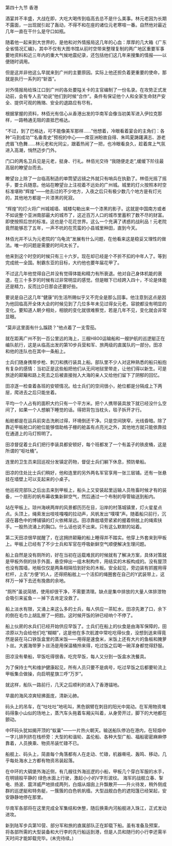 

第四十九节 香港

酒宴并不丰盛，大战在即，大吃大喝传到临高去总不是什么美事。林元老因为长期不露面，一出现就引起了轰动，不得不和在座的诸位元老寒喧一番。自然他对最近几年一直在干什么是守口如瓶。

随着他一起来到大世界的，是他和对外情报局这几年的心血：厚厚的几大箱《广东全省情况汇编》，其中不仅有大图书馆从前时空带来整理复制的两广地区重要军事要地资料和近三年内的重大气候地震纪录，还包括他们这几年来搜集的情报――以便随时调用。

但是这并非他这么早就来到广州的主要原因。实际上他还担负着更重要的使命，那就是执行一系列的“斩首”。

对外情报局给珠江口到广州的各处要隘关卡的主官编制了一份名录。在攻势正式发动前，会有专人去“劝说”他们到时候“合作”。条件有保证他个人和全家生命财产安全、提供可观的贿赂、安全的退路应有尽有。

根据掌握的资料，林佰光有信心从香港出发的华南军会像当初美军进入伊拉克那样，一路畅通无阻的直抵巴格达。

“不过，到了巴格达，可不能像美军那样……”他想着，冷眼看着宴会的主角们：各种“马到成功”“名垂青史”预祝的中心——席亚洲盼故自得、朱鸣夏踌躇满志、游老虎眉飞色舞……林元老和光同尘，跟着热闹了一把，也冷眼看良久，趁着席上气氛进入高潮，悄然迈步门外。

门口的两名卫兵见是元老，挺身、行礼。林佰光交待 “我随便走走”,缓缓下阶往最高层的瞭望台而去。

瞭望台上除了一台临高制造的单筒望远镜之外就只有哨兵在执勤了。林佰光摇了摇手，要士兵随意。他站在瞭望台上注视着不远处的广州城。城里的灯火按照本时空标准堪称“辉煌”――他去过的不少地方，入夜之后只有极少数几个地方是有灯光的，其他地方都是一片漆黑的死寂。

“辉煌”的灯火将广州城城墙、城楼勾勒出来一个漆黑的影子。这就是中国南方或者不如说整个亚洲南部最大的城市了，这近百万人口的城市里蓄积了数不尽的财富。即使按照后世的标准。这也是个花花世界。这么一个充满了诱惑的战利品！元老院竟然能够忍了五年，一声不吭的在荒蛮的小县城里种田，直到今天。

林佰光并不认为元老院的“乌龟流”发展有什么问题，在他看来这是稳妥又理性的做法。唯一的问题是需要的时间太长了。

他来到这个时空的时候只有三十六岁。现在却已经是个不折不扣的中年人了。等到完成统一全国。制霸东亚的目标，大约他也要年届花甲了。

不过这几年他觉得自己并没有觉得体能和精力有所衰退。他对自己身体机能的衰退，在三十多岁的时候有过非常明显的感觉。但是眼下已经跨入四十，不论是体能还是精力，反而比D日那会还要好些。

要说是自己这几年“健康”的生活所赐似乎又不完全是那么回事。他注意到这点是因为他回临高开全体大会的时候见到了几位多年未见过得女元老。容貌都没有明显的变化。要知道人朝夕相处，相貌的变化就很难察觉，若是几年不见，变化就会非常显眼。

“莫非这里面有什么蹊跷？”他点着了一支雪茄。

就在距离广州不到一百公里远的海上，三艘H800运输船和一艘护航的巡逻艇正在编队航行，这是从临高出发的第10步兵营和军、旅两级的直属队的一部分。田凉和他的连队也在其中一条船上。

士兵们随身携带步枪、刺刀和携行装具上船。部队里不少人对这种熟悉的船只船抱有复杂的感情：当初正是这些船把他们从无间地狱里带走，让他们得以新生。可是旅途的颠簸和路上死去之后被直接抛入大海的亲人又给他们留下了阴郁的回忆。

田凉逐一检查着各班的安顿情况。给士兵们的空间很小，舱位都是分隔成上下两层，爬进去之后只能坐着。

平均一个人占有的面积大约只有一个平方米。把个人携带装具放下就已经没什么空间了，如果一个人想躺下睡觉的话。得把背包当枕头，毯子拆开才行。

船舱都是在运兵前突击洗刷过得，环境倒还干净。只是空间狭窄，光线昏暗。除了靠近甲板舱口的舱位能够借助格子栅的舱盖有点亮光之外，其他地方就只能依靠挂在通道上的马灯照明了。

田凉督促着士兵们把行李装具都安顿好，每个班都发了一个有盖子的铁皮桶，这是所谓的“呕吐桶”。

连里的卫生员来回巡视分发镇定药物，督促士兵们躺下休息，预防晕船。

田凉的住处比士兵们稍好，他和连里的另外两名军官享用一张三层铺。还有一张悬挂在墙壁上可以支起来的小桌子。

他巡视完部队之后出去来到甲板上，船头上又安装起里运输人员牲畜时候才有的装备，一个扇形的帆布幕收集新鲜空气，然后通过一个布制的导管输送到船内。

站在甲板上。琼州海峡两岸的风景都历历在目，沿岸的村落城镇里，灯火星星点点。头顶上，绳索发出吱吱嘎嘎的拉动声，风帆发出“噗噗”声。随着船只前行，沉浸在暮色中的博铺镇的灯火依稀渐远。田凉靠舷墙旁紧紧的握着侧舷上的绳索扶手。一股热流涌上的胸口。什么话也说不出来。只有这么默默的站着。

第二天田凉很早就醒了，在这拥挤颠簸的船上睡得并不踏实。他穿上外套来到甲板上。甲板上已经有了不少士兵和军官在呼吸新鲜空气顺便解决生理问题。

船上自然是没有厕所的，好在当初在运载难民的时候就有了解决方案，具体对策就是甲板外侧的扶手外面，悬空伸出一组木制构件，用结实的木板构成的。没有屋顶也没有围墙，地板仅仅是两条相隔恰到好处的木板。安全起见，旁边装有抓握用得栏杆，上去“方便”的人，还得把船舷上一个活扣的绳圈套在自己的Y武装带上，这样万一掉下去还有挽救的余地。

“厕所”虽说简陋，使用却很干净，不需要清理。缺点是集中排放的大量人体排泄物会吸引来鲨鱼－－掉下去肯定没救了。

船上淡水有限，又涌上来这么多的士兵，每人供应一茶缸水，田凉先漱了口，余下的倒在毛巾上胡乱擦了一把脸。这时候开饭的钟已经响个不停了。

船上伙房的水兵们已经开始供应早饭了。士兵们在船上的伙食是由海军保障的，田凉原以为会给他们吃“糊糊”，这是他在多次航渡中常吃吃得伙食，没想到送来得竟然是装在马口铁饭盒里的蒸米饭――用得是速食米，米饭上还有大片的鱼板和腌萝卜丝。大酱海带萝卜丝汤是用保温桶拎来得，吃过饭之后喝一碗浑身都觉得舒服。

田凉没有晕船，早饭吃得很香。吃完早饭，每人又分到一饭盒水洗餐具。

为了保持士气和维护健康起见，所有人员只要不是病号，吃过早饭之后都要轮流上甲板集合做操，向启明星旗三呼“万岁”。

就这样，船队一路前行，几天之后顺利的进入了香港锚地。

早晨的海风凉爽轻拂面庞，清新沁肺。

码头上的吊车，在“吐吐吐”地吼叫，黑色钢臂在刺目的阳光中晃动。在军用物资堆码得象小山似的场地上，蒸汽车头拖着车厢尖叫着，从身旁开过，脚下的大地都在颤动。

中环码头犹如揭开顶的“蚁巢”——一片热火朝天。输送船队停泊在港内，在轻烟中一字儿排列挤在栈桥旁：大型的和谐轮、盖伦船、各种大型广船、福船密密麻麻停靠着，人员换乘、物资吊装忙碌不已。

船舰上、码头上，简直每个角落都有人在走动、忙碌，机器嘶吼、轰鸣、移动，几乎每处海水上方都有物资吊装起落。

在中环的大碉堡外海近侧，有几艘往外海巡逻的小船，甲板几个穿白军服的水手，在明镜般平静的 绿色水面上行驶，激起小小的V字形波纹。 海军的战舰立春、掣电、扬波、震洋威严地排成两列，白烟从烟囱上升飘散开——升火待发，稍外侧成群的巡逻艇和特务艇，一簇簇的白色帆帆樯。大型战舰白色的遮阳篷已经架起，安安静静地停在那里。

华南军各部将在这里完成全军集结和休整，随后换乘内河船舰进入珠江，正式发动进攻。

新到陆军步兵第10营、部分军和旅的直属部队正在卸载下船。虽有准备及预案，将各部所需的大型装备和大行李的先行船运到港，但是人员和随行的小行李还需半天时间才能卸载完毕。(未完待续。)

